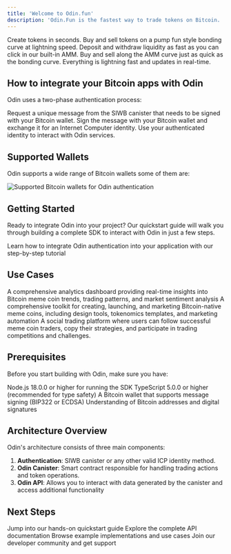 ```yaml
---
title: 'Welcome to Odin.fun'
description: 'Odin.Fun is the fastest way to trade tokens on Bitcoin. '
---
```


Create tokens in seconds. Buy and sell tokens on a pump fun style bonding curve at lightning speed. Deposit and withdraw liquidity as fast as you can click in our built-in AMM. Buy and sell along the AMM curve just as quick as the bonding curve. Everything is lightning fast and updates in real-time.

## How to integrate your Bitcoin apps with Odin

Odin uses a two-phase authentication process:

<Steps>
<Step title="Prepare Authentication">
  Request a unique message from the SIWB canister that needs to be signed with your Bitcoin wallet.
</Step>

<Step title="Complete Authentication">
  Sign the message with your Bitcoin wallet and exchange it for an Internet Computer identity.
</Step>

<Step title="Access Services">
  Use your authenticated identity to interact with Odin services.
</Step>
</Steps>

## Supported Wallets

Odin supports a wide range of Bitcoin wallets some of them are:

<Frame>
<img src="/assets/wallet-list.png" alt="Supported Bitcoin wallets for Odin authentication" />
</Frame>

## Getting Started

Ready to integrate Odin into your project? Our quickstart guide will walk you through building a complete SDK to interact with Odin in just a few steps.

<Card title="Quick Start Guide" icon="rocket" href="/quickstart/quickstart-01-prepare">
  Learn how to integrate Odin authentication into your application with our step-by-step tutorial
</Card>

## Use Cases

<AccordionGroup>
<Accordion title="Odin Analytics & Intelligence Platform">
  A comprehensive analytics dashboard providing real-time insights into Bitcoin meme coin trends, trading patterns, and market sentiment analysis
</Accordion>

<Accordion title="Odin Creator Studio">
  A comprehensive toolkit for creating, launching, and marketing Bitcoin-native meme coins, including design tools, tokenomics templates, and marketing automation
</Accordion>

<Accordion title="Odin Social Trading & Copy Trading Platforms">
  A social trading platform where users can follow successful meme coin traders, copy their strategies, and participate in trading competitions and challenges.
</Accordion>

</AccordionGroup>

## Prerequisites

Before you start building with Odin, make sure you have:

<CardGroup cols={2}>
<Card title="Node.js" icon="node-js">
  Node.js 18.0.0 or higher for running the SDK
</Card>

<Card title="TypeScript" icon="code">
  TypeScript 5.0.0 or higher (recommended for type safety)
</Card>

<Card title="Bitcoin Wallet" icon="wallet">
  A Bitcoin wallet that supports message signing (BIP322 or ECDSA)
</Card>

<Card title="Basic Blockchain Knowledge" icon="book">
  Understanding of Bitcoin addresses and digital signatures
</Card>
</CardGroup>

## Architecture Overview

Odin's architecture consists of three main components:

1. **Authentication**: SIWB canister or any other valid ICP identity method.
2. **Odin Canister**: Smart contract responsible for handling trading actions and token operations. 
3. **Odin API**: Allows you to interact with data generated by the canister and access additional functionality

## Next Steps

<CardGroup cols={2}>
<Card title="Start the Tutorial" icon="play" href="/quickstart/quickstart-01-prepare">
  Jump into our hands-on quickstart guide
</Card>

<Card title="API Reference" icon="code" href="/api-reference/overview">
  Explore the complete API documentation
</Card>

<Card title="Example Projects" icon="github" href="https://github.com/Toniq-Labs/odin-docs/tree/main/demo">
  Browse example implementations and use cases
</Card>

<Card title="Community" icon="users" href="https://t.me/c/2501644622/1">
  Join our developer community and get support
</Card>
</CardGroup>
